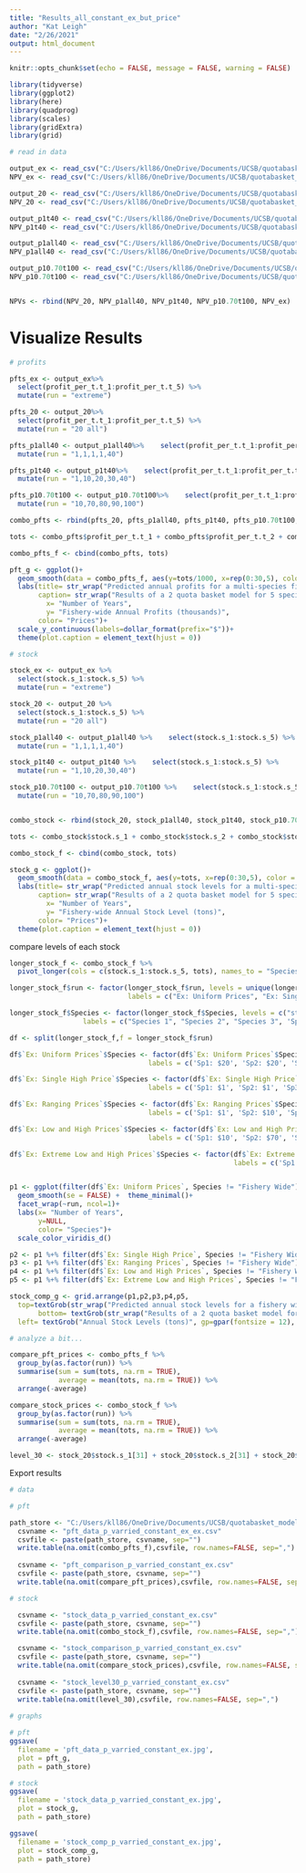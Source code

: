 ```yaml
---
title: "Results_all_constant_ex_but_price"
author: "Kat Leigh"
date: "2/26/2021"
output: html_document
---
```


```r
knitr::opts_chunk$set(echo = FALSE, message = FALSE, warning = FALSE)

library(tidyverse)
library(ggplot2)
library(here)
library(quadprog)
library(scales)
library(gridExtra)
library(grid)
```

```r

# read in data

output_ex <- read_csv("C:/Users/kll86/OneDrive/Documents/UCSB/quotabasket_model/working_model/price and cost exploreoutput_b_p10.20.50.100.200.csv")
NPV_ex <- read_csv("C:/Users/kll86/OneDrive/Documents/UCSB/quotabasket_model/working_model/price and cost exploreNPV_b_p10.20.50.100.200.csv")

output_20 <- read_csv("C:/Users/kll86/OneDrive/Documents/UCSB/quotabasket_model/working_model/price and cost explore/model run result files/price and cost exploreoutput_all_c.csv")
NPV_20 <- read_csv("C:/Users/kll86/OneDrive/Documents/UCSB/quotabasket_model/working_model/price and cost explore/model run result files/price and cost exploreNPV_all_c.csv")

output_p1t40 <- read_csv("C:/Users/kll86/OneDrive/Documents/UCSB/quotabasket_model/working_model/price and cost explore/model run result files/price and cost exploreoutput_p1t40.csv")
NPV_p1t40 <- read_csv("C:/Users/kll86/OneDrive/Documents/UCSB/quotabasket_model/working_model/price and cost explore/model run result files/price and cost exploreNPV_p1t40.csv")

output_p1all40 <- read_csv("C:/Users/kll86/OneDrive/Documents/UCSB/quotabasket_model/working_model/price and cost explore/model run result files/price and cost exploreoutput_p1all40.csv")
NPV_p1all40 <- read_csv("C:/Users/kll86/OneDrive/Documents/UCSB/quotabasket_model/working_model/price and cost explore/model run result files/price and cost exploreNPV_p1all40.csv")

output_p10.70t100 <- read_csv("C:/Users/kll86/OneDrive/Documents/UCSB/quotabasket_model/working_model/price and cost explore/model run result files/price and cost exploreoutput_p10.70t100.csv")
NPV_p10.70t100 <- read_csv("C:/Users/kll86/OneDrive/Documents/UCSB/quotabasket_model/working_model/price and cost explore/model run result files/price and cost exploreNPV_p10.70t100.csv")


NPVs <- rbind(NPV_20, NPV_p1all40, NPV_p1t40, NPV_p10.70t100, NPV_ex)

```
# Visualize Results

```r
# profits

pfts_ex <- output_ex%>% 
  select(profit_per_t.t_1:profit_per_t.t_5) %>% 
  mutate(run = "extreme")

pfts_20 <- output_20%>% 
  select(profit_per_t.t_1:profit_per_t.t_5) %>% 
  mutate(run = "20 all")

pfts_p1all40 <- output_p1all40%>%    select(profit_per_t.t_1:profit_per_t.t_5) %>% 
  mutate(run = "1,1,1,1,40")

pfts_p1t40 <- output_p1t40%>%    select(profit_per_t.t_1:profit_per_t.t_5) %>% 
  mutate(run = "1,10,20,30,40")

pfts_p10.70t100 <- output_p10.70t100%>%    select(profit_per_t.t_1:profit_per_t.t_5) %>% 
  mutate(run = "10,70,80,90,100")

combo_pfts <- rbind(pfts_20, pfts_p1all40, pfts_p1t40, pfts_p10.70t100, pfts_ex)

tots <- combo_pfts$profit_per_t.t_1 + combo_pfts$profit_per_t.t_2 + combo_pfts$profit_per_t.t_3 + combo_pfts$profit_per_t.t_4 + combo_pfts$profit_per_t.t_5

combo_pfts_f <- cbind(combo_pfts, tots)

```

```r
pft_g <- ggplot()+
  geom_smooth(data = combo_pfts_f, aes(y=tots/1000, x=rep(0:30,5), color = as.factor(run)), se = FALSE)+ theme_minimal()+
  labs(title= str_wrap("Predicted annual profits for a multi-species fishery of various prices managed by 2 quota baskets", 80),
       caption= str_wrap("Results of a 2 quota basket model for 5 species and 5 technologies parameterized such that species only differ in their respective market prices. Model was run for 5 different price arrangements (see legend). Parameters used: initial stock size = 50, fishing costs = 1, catchabilities = 0.04, carrying capacities = 100, growth rate = 0.2, coefficient for quota basket limits = 0.2. A coefficient for a quota basket limit defines the total combined biomass that can be extracted per year as a proportion of the total available biomass for that year.", 100),
         x= "Number of Years",
         y= "Fishery-wide Annual Profits (thousands)",
       color= "Prices")+
  scale_y_continuous(labels=dollar_format(prefix="$"))+
  theme(plot.caption = element_text(hjust = 0))

```
```r
# stock

stock_ex <- output_ex %>% 
  select(stock.s_1:stock.s_5) %>% 
  mutate(run = "extreme")

stock_20 <- output_20 %>% 
  select(stock.s_1:stock.s_5) %>% 
  mutate(run = "20 all")

stock_p1all40 <- output_p1all40 %>%    select(stock.s_1:stock.s_5) %>% 
  mutate(run = "1,1,1,1,40")

stock_p1t40 <- output_p1t40 %>%    select(stock.s_1:stock.s_5) %>% 
  mutate(run = "1,10,20,30,40")

stock_p10.70t100 <- output_p10.70t100 %>%    select(stock.s_1:stock.s_5) %>% 
  mutate(run = "10,70,80,90,100")


combo_stock <- rbind(stock_20, stock_p1all40, stock_p1t40, stock_p10.70t100, stock_ex)

tots <- combo_stock$stock.s_1 + combo_stock$stock.s_2 + combo_stock$stock.s_3 + combo_stock$stock.s_4 + combo_stock$stock.s_5

combo_stock_f <- cbind(combo_stock, tots)

```

```r
stock_g <- ggplot()+
  geom_smooth(data = combo_stock_f, aes(y=tots, x=rep(0:30,5), color = as.factor(run)), se = FALSE)+ theme_minimal()+
  labs(title= str_wrap("Predicted annual stock levels for a multi-species fishery of various prices managed by 2 quota baskets", 80),
       caption= str_wrap("Results of a 2 quota basket model for 5 species and 5 technologies parameterized such that species only differ in their respective market prices. Model was run for 4 different price arrangements (see legend). Parameters used: initial stock size = 50, fishing costs = 1, catchabilities = 0.04, carrying capacities = 100, growth rate = 0.2, coefficient for quota basket limits = 0.2. A coefficient for a quota basket limit defines the total combined biomass that can be extracted per year as a proportion of the total available biomass for that year.", 100),
         x= "Number of Years",
         y= "Fishery-wide Annual Stock Level (tons)",
       color= "Prices")+
  theme(plot.caption = element_text(hjust = 0))

```

compare levels of each stock

```r

longer_stock_f <- combo_stock_f %>% 
  pivot_longer(cols = c(stock.s_1:stock.s_5, tots), names_to = "Species", values_to = "Stock_Level")

longer_stock_f$run <- factor(longer_stock_f$run, levels = unique(longer_stock_f$run),
                             labels = c("Ex: Uniform Prices", "Ex: Single High Price", "Ex: Ranging Prices", "Ex: Low and High Prices", "Ex: Extreme Low and High Prices"))

longer_stock_f$Species <- factor(longer_stock_f$Species, levels = c("stock.s_1", 'stock.s_2', 'stock.s_3', 'stock.s_4', 'stock.s_5', 'tots'), 
                  labels = c("Species 1", "Species 2", "Species 3", 'Species 4', 'Species 5', 'Fishery Total'))

df <- split(longer_stock_f,f = longer_stock_f$run)

df$`Ex: Uniform Prices`$Species <- factor(df$`Ex: Uniform Prices`$Species, levels = unique(df$`Ex: Uniform Prices`$Species),
                                  labels = c('Sp1: $20', 'Sp2: $20', 'Sp3: $20', 'Sp4: $20', 'Sp5: $20', 'Fishery Wide'))

df$`Ex: Single High Price`$Species <- factor(df$`Ex: Single High Price`$Species, levels = unique(df$`Ex: Single High Price`$Species),
                                  labels = c('Sp1: $1', 'Sp2: $1', 'Sp3: $1', 'Sp4: $1', 'Sp5: $40', 'Fishery Wide'))

df$`Ex: Ranging Prices`$Species <- factor(df$`Ex: Ranging Prices`$Species, levels = unique(df$`Ex: Ranging Prices`$Species),
                                  labels = c('Sp1: $1', 'Sp2: $10', 'Sp3: $20', 'Sp4: $30', 'Sp5: $40', 'Fishery Wide'))

df$`Ex: Low and High Prices`$Species <- factor(df$`Ex: Low and High Prices`$Species, levels = unique(df$`Ex: Low and High Prices`$Species),
                                  labels = c('Sp1: $10', 'Sp2: $70', 'Sp3: $80', 'Sp4: $90', 'Sp5: $100', 'Fishery Wide'))

df$`Ex: Extreme Low and High Prices`$Species <- factor(df$`Ex: Extreme Low and High Prices`$Species, levels = unique(df$`Ex: Extreme Low and High Prices`$Species),
                                                       labels = c('Sp1: $10', 'Sp2: $20', 'Sp3: $50', 'Sp4: $100', 'Sp5: $150', 'Fishery Wide'))


p1 <- ggplot(filter(df$`Ex: Uniform Prices`, Species != "Fishery Wide"), aes(x = rep(0:30,5),y = Stock_Level, colour = Species)) + 
  geom_smooth(se = FALSE) +  theme_minimal()+
  facet_wrap(~run, ncol=1)+
  labs(x= "Number of Years",
       y=NULL,
       color= "Species")+
  scale_color_viridis_d()

p2 <- p1 %+% filter(df$`Ex: Single High Price`, Species != "Fishery Wide")
p3 <- p1 %+% filter(df$`Ex: Ranging Prices`, Species != "Fishery Wide")
p4 <- p1 %+% filter(df$`Ex: Low and High Prices`, Species != "Fishery Wide")
p5 <- p1 %+% filter(df$`Ex: Extreme Low and High Prices`, Species != "Fishery Wide")

stock_comp_g <- grid.arrange(p1,p2,p3,p4,p5,
  top=textGrob(str_wrap("Predicted annual stock levels for a fishery with varried prices under 2 quota baskets", 100), gp=gpar(fontsize = 13)),
       bottom= textGrob(str_wrap("Results of a 2 quota basket model for 5 species and 5 technologies parameterized such that species only differ in their respective market prices. Model was run for 5 different price arrangements (see legend). Parameters used: initial stock size = 50, fishing costs = 1, catchabilities = 0.04, carrying capacities = 100, growth rate = 0.2, coefficient for quota basket limits = 0.2. A coefficient for a quota basket limit defines the total combined biomass that can be extracted per year as a proportion of the total available biomass for that year.", 140), gp=gpar(fontsize = 8)),
  left= textGrob("Annual Stock Levels (tons)", gp=gpar(fontsize = 12), rot = 90))

```

```r
# analyze a bit...

compare_pft_prices <- combo_pfts_f %>% 
  group_by(as.factor(run)) %>% 
  summarise(sum = sum(tots, na.rm = TRUE),
            average = mean(tots, na.rm = TRUE)) %>% 
  arrange(-average)

compare_stock_prices <- combo_stock_f %>% 
  group_by(as.factor(run)) %>% 
  summarise(sum = sum(tots, na.rm = TRUE),
            average = mean(tots, na.rm = TRUE)) %>% 
  arrange(-average)

level_30 <- stock_20$stock.s_1[31] + stock_20$stock.s_2[31] + stock_20$stock.s_3[31] + stock_20$stock.s_4[31] + stock_20$stock.s_5[31]

```

Export results

```r
# data

# pft

path_store <- "C:/Users/kll86/OneDrive/Documents/UCSB/quotabasket_model/working_model/price and cost explore/"
  csvname <- "pft_data_p_varried_constant_ex_ex.csv"
  csvfile <- paste(path_store, csvname, sep="")
  write.table(na.omit(combo_pfts_f),csvfile, row.names=FALSE, sep=",")
  
  csvname <- "pft_comparison_p_varried_constant_ex.csv"
  csvfile <- paste(path_store, csvname, sep="")
  write.table(na.omit(compare_pft_prices),csvfile, row.names=FALSE, sep=",")

# stock

  csvname <- "stock_data_p_varried_constant_ex.csv"
  csvfile <- paste(path_store, csvname, sep="")
  write.table(na.omit(combo_stock_f),csvfile, row.names=FALSE, sep=",")

  csvname <- "stock_comparison_p_varried_constant_ex.csv"
  csvfile <- paste(path_store, csvname, sep="")
  write.table(na.omit(compare_stock_prices),csvfile, row.names=FALSE, sep=",")
  
  csvname <- "stock_level30_p_varried_constant_ex.csv"
  csvfile <- paste(path_store, csvname, sep="")
  write.table(na.omit(level_30),csvfile, row.names=FALSE, sep=",")
  
# graphs

# pft
ggsave(
  filename = 'pft_data_p_varried_constant_ex.jpg',
  plot = pft_g,
  path = path_store)

# stock
ggsave(
  filename = 'stock_data_p_varried_constant_ex.jpg',
  plot = stock_g,
  path = path_store)

ggsave(
  filename = 'stock_comp_p_varried_constant_ex.jpg',
  plot = stock_comp_g,
  path = path_store)

```


